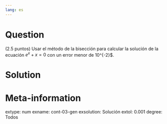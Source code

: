 ```yaml
---
lang: es
---
```


Question
========
(2.5 puntos) Usar el método de la bisección para calcular la solución de la ecuación $e^x+x=0$ con un error menor de 10^{-2}$.

Solution
========


Meta-information
================
extype: num
exname: cont-03-gen
exsolution: Solución
extol: 0.001
degree: Todos